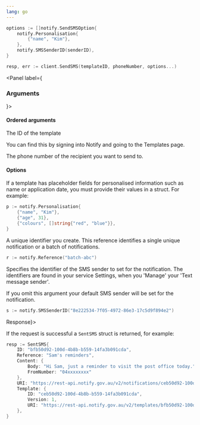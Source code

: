```yaml
---
lang: go
---
```


```go
options := []notify.SendSMSOption{
	notify.Personalisation{
		{"name", "Kim"},
	},
	notify.SMSSenderID(senderID),
}

resp, err := client.SendSMS(templateID, phoneNumber, options...)
```

<Panel label={<H3 appearAs={H5}>Arguments</H3>}>

#### Ordered arguments

<Parameters>
  <Parameter required name="templateID" kind="String">

The ID of the template

You can find this by signing into Notify and
going to the Templates page.

  </Parameter>
  <Parameter required name="phoneNumber" kind="String">

The phone number of the recipient you want to send to.

  </Parameter>
</Parameters>

#### Options

<Parameters>
  <Parameter optional name="Personalisation" kind="[]struct{ Key string, Value interface{} }">

If a template has placeholder fields for personalised information such as name or application date, you must provide their values in a struct. For example:

```go inline
p := notify.Personalisation{
	{"name", "Kim"},
	{"age", 31},
	{"colours", []string{"red", "blue"}},
}
```

  </Parameter>
  <Parameter optional name="Reference" kind="string">

A unique identifier you create. This reference identifies a single unique notification or a batch of notifications.

```go inline
r := notify.Reference("batch-abc")
```

  </Parameter>

  <Parameter optional name="SMSSenderID" kind="string">

Specifies the identifier of the SMS sender to set for the notification. The identifiers are found in your service Settings, when you 'Manage' your 'Text message sender'.

If you omit this argument your default SMS sender will be set for the notification.

```go inline nonumbers
s := notify.SMSSenderID("8e222534-7f05-4972-86e3-17c5d9f894e2")
```

  </Parameter>
</Parameters>
</Panel>
<Panel label={<H3 appearAs={H5}>Response</H3>}>

If the request is successful a `SentSMS` struct is returned, for example:

```go
resp := SentSMS{
    ID: "bfb50d92-100d-4b8b-b559-14fa3b091cda",
    Reference: "Sam's reminders",
    Content: {
        Body: "Hi Sam, just a reminder to visit the post office today.",
        FromNumber: "04xxxxxxxx"
    },
    URI: "https://rest-api.notify.gov.au/v2/notifications/ceb50d92-100d-4b8b-b559-14fa3b091cd",
    Template: {
        ID: "ceb50d92-100d-4b8b-b559-14fa3b091cda",
        Version: 1,
        URI: "https://rest-api.notify.gov.au/v2/templates/bfb50d92-100d-4b8b-b559-14fa3b091cda"
    },
}
```

</Panel>
